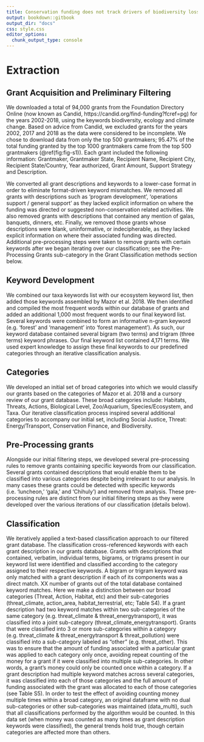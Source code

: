 ```yaml
---
title: Conservation funding does not track drivers of biodiversity loss
output: bookdown::gitbook
output_dir: "docs"
css: style.css
editor_options: 
  chunk_output_type: console
---
```


# Extraction  

## Grant Acquisition and Preliminary Filtering

We downloaded a total of 94,000 grants from the Foundation Directory Online (now known as Candid, https://candid.org/find-funding?fcref=pg) for the years 2002-2018, using the keywords biodiversity, ecology and climate change. Based on advice from Candid, we excluded grants for the years 2002, 2017 and 2018 as the data were considered to be incomplete. We chose to download data from only the top 500 grantmakers; 95.47% of the total funding granted by the top 1000 grantmakers came from the top 500 grantmakers (\@ref(fig:fig-s1)). Each grant included the following information: Grantmaker, Grantmaker State, Recipient Name, Recipient City, Recipient State/Country, Year authorized, Grant Amount, Support Strategy and Description. 

We converted all grant descriptions and keywords to a lower-case format in order to eliminate format-driven keyword mismatches. We removed all grants with descriptions such as ‘program development’, ‘operations support / general support’ as they lacked explicit information on where the funding was directed or suggested non-conservation related activities. We also removed grants with descriptions that contained any mention of galas, banquets, dinners, etc. Finally, we removed those grants whose descriptions were blank, uninformative, or indecipherable, as they lacked explicit information on where their associated funding was directed. Additional pre-processing steps were taken to remove grants with certain keywords after we began iterating over our classification; see the Pre-Processing Grants sub-category in the Grant Classification methods section below.


## Keyword Development

We combined our taxa keywords list with our ecosystem keyword list, then added those keywords assembled by Mazor et al. 2018. We then identified and compiled the most frequent words within our database of grants and added an additional  1,000 most frequent words to our final keyword list. Several keywords were combined to form an informative n-gram keyword (e.g. ‘forest’ and ‘management’ into ‘forest management’). As such, our keyword database contained several bigram (two terms) and trigram (three terms) keyword phrases. Our final keyword list contained 4,171 terms. We used expert knowledge to assign these final keywords to our predefined categories through an iterative classification analysis. 

## Categories
We developed an initial set of broad categories into which we would classify our grants based on the categories of Mazor et al. 2018 and a cursory review of our grant database. These broad categories include: Habitats, Threats, Actions, Biological Level, Zoo/Aquarium, Species/Ecosystem, and Taxa. Our iterative classification process inspired several additional categories to accompany our initial set, including Social Justice, Threat: Energy/Transport, Conservation Finance, and Biodiversity.

## Pre-Processing grants

Alongside our initial filtering steps, we developed several pre-processing rules to remove grants containing specific keywords from our classification. Several grants contained descriptions that would enable them to be classified into various categories despite being irrelevant to our analysis. In many cases these grants could be detected with specific keywords (i.e. ‘luncheon,’ ‘gala,’ and ‘Chihuly’) and removed from analysis. These pre-processing rules are distinct from our initial filtering steps as they were developed over the various iterations of our classification (details below).

## Classification

We iteratively applied a text-based classification approach to our filtered grant database. The classification cross-referenced keywords with each grant description in our grants database. Grants with descriptions that contained, verbatim, individual terms, bigrams, or trigrams present in our keyword list were identified and classified according to the category assigned to their respective keywords. A bigram or trigram keyword was only matched with a grant description if each of its components was a direct match. XX number of grants out of the total database contained keyword matches. Here we make a distinction between our broad categories (Threat, Action, Habitat, etc) and their sub-categories (threat_climate, action_area, habitat_terrestrial, etc; Table S4). If a grant description had two keyword matches within two sub-categories of the same category (e.g. threat_climate & threat_energytransport), it was classified into a joint sub-category (threat_climate_energytransport). Grants that were classified into 3 or more sub-categories within a category (e.g. threat_climate & threat_energytransport & threat_pollution) were classified into a sub-category labeled as “other” (e.g. threat_other). This was to ensure that the amount of funding associated with a particular grant was applied to each category only once, avoiding repeat counting of the money for a grant if it were classified into multiple sub-categories. In other words, a grant’s money could only be counted once within a category. If a grant description had multiple keyword matches across several categories, it was classified into each of those categories and the full amount of funding associated with the grant was allocated to each of those categories (see Table S5). In order to test the effect of avoiding counting money multiple times within a broad category, an original dataframe with no dual sub-categories or other sub-categories was maintained (data_multi), such that all classifications performed by the algorithm would be counted. In this data set (when money was counted as many times as grant description keywords were classified), the general trends hold true, though certain categories are affected more than others.
